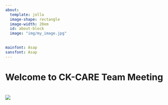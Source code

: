 ```yaml
---
about:
  template: jolla
  image-shape: rectangle
  image-width: 20em
  id: about-block
  image: "img/my_image.jpg"
  
      
mainfont: Asap
sansfont: Asap
---
```


::: {#about-block}
# Welcome to CK-CARE Team Meeting
:::

# ![](images/title.png)
